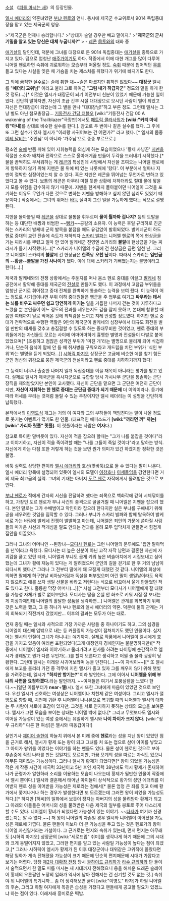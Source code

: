 [[소설]] 《[[피를 마시는 새]]》의 등장인물.

[[엘시 에더리]]의 약혼녀였던 [[부냐 헨로]]의 언니. 동시에 제국군 수교위로서 9014 독립중대장을 맡고 있는 제국군의 영웅.

>"제국군은 언제나 승리합니다."
>"상대가 술일 경우만 빼고 말이지."
>"'''제국군의 군사 기밀을 알고 있는 당신은 대체 누굽니까?'''"
>                           - [[레콘]] [[뭄토]]와의 대화 중

[[애기살]]의 달인인데, 덕분에 그녀를 대장으로 둔 9014 독립중대는 [[애기살]]을 종특으로 가지고 있다. 덤으로 엄청난 [[애주가]]이기도 하다. 작중에서 이에 대한 개그를 많이 다루어 니어엘 헨로하면 숙취에 괴로워하는 모습부터 떠올릴 정도. [[숙취]] 때문에 씹어먹던 [[무]]를 들고 있다는 사실을 잊은 채 가슴을 치는 제스처를 취했다가 위기에 빠지기도 한다. 

그 외에 굵직한 실수로는 [[술]]에 취한 채~~술은 마셨지만 취하진 않았다~~ '''대장군''' 엘시를 "'''에더리 교위님'''" 이라고 불러 그로 하여금 "'''그럼 내가 하급자군'''" 정도의 말을 하게 한 것 정도(...)[* 이것은 엘시가 대장군이 되기 이전부터 친분이 있었기 때문에 가능한 일이었다. 간단히 말하자면, 자신이 초급 간부 시절 대대장으로 모시던 사람이 별이 되었고 자신은 연대장급이 되었는데 그 별을 만나 "대대장님!"하고 부른 정도. 그런데 엘시는 그냥 별도 아닌 참모총장급... [[기동전사 건담 더블오]] [wiki:"기동전사 건담 00 A wakening of the Trailblazer"극장판]에서도 [[패트릭 콜라사워]]가 '''[wiki:"커티 마네킹"아내]'''를 상대로 비슷한 실수를 한다.]. 참고로 두 번이나 같은 실수를 했다. 그 후에 또 그런 실수가 있자 엘시가 "이레랑 사귀어보는 건 어떤가?" 라고 했다. [* 엘시의 몸종 [[이레 달비]]는 '주인님' 이 아니라 '가주님'으로 종종 부르므로.] 

평소엔 [[술]]에 반쯤 취해 있어 지휘능력을 의심케 하는 모습이었으나 '황제 사냥꾼' [[지멘]]을 적절한 소화차 배치와 전략으로 스스로 옭아매게끔 만들어 두각을 드러내기 시작했다.[* 물을 끔찍히도 무서워하는 게 [[레콘]]의 특성인데 사방에서 자신을 조여오는 니어엘 헨로에게 항복하지 않기 위해 지멘은 물 위에 떠 있는 나룻배에 '탔다'. 이 부분에서 얼마나 지멘이 절박한 심정이었는지 알 수 있다. 혹은 지멘은 레콘을 뛰어넘는 무언가로 변하고 있었다고 볼 수 있다. 보통의 레콘은 아무리 미칠 듯한 상황에 처하더라도 절대 물에 닿을 지 모를 위험을 감수하지 않기 때문에. 지멘을 한계까지 몰아붙이던 니어엘이 그것을 포기하는 이유도 무언가 다른 것으로 변하는 지멘을 방해하고 싶지 않던 심리도 있었기 때문이다.] 작중에서는 그녀의 뛰어난 [[바둑]] 실력이 그런 일을 가능하게 했다는 식으로 설명된다.

지멘을 몰아붙일 때 [[레콘]]을 상대로 물통을 휘두르며 '''물이 튈까봐 겁나지?''' 등의 도발을 하는 등 대단한 배짱과 비범한 ~~[[뻥카]]~~공갈의 소유자. 이 능력은 후일 규리하로 진군하는 스카리의 발케네 군의 발목을 붙잡을 때도 유감없이 발휘되었다. 발케네군이 하도 헨로 중대의 교란 전술에 속도가 저하되자 [[스카리 빌파]]는 니어엘 헨로의 목에 현상금을 거는 찌라시를 뿌렸고 얼마 안 있어 발케네군 진영엔 스카리의 '''불알'''에 현상금을 거는 찌라시가 돌기 시작했다(...)[* 스카리가 니어엘의 수급에 건 현상금은 금편 일천 닢. 그리고 니어엘이 스카리의 '''불알'''에 건 현상금은 '''한쪽'''당 '''오천 닢'''이다. 따라서 스카리는 '''일만금의 --황금--불알을 가진 사나이'''가 됐다. 이에 대해 스카리가 기뻐했는지는 불명이라고 한다(...).]

제국과 발케네와의 전쟁 상황에서는 주둔지를 떠나 몸소 헨로 중대를 이끌고 [[발케네]] 침공전에서 활약해 중대를 제국군의 [[전설]]로 만들기도 했다. 이 과정에서 고참급 부위들을 엄청난 군기로 휘어잡고 중대 전체를 완벽하게 통솔하는 능력을 보여 줬다. 이 능력이 어느 정도로 사기급이냐면 부위 이하 중대원들은 행군을 주 업무로 여기고 '''싸우라는 데서는 뇌를 비우고 싸우면 쉽고 당연하게 이기는''' 일을 거듭한 나머지 걷는 것이 지루하다고 느꼈을 뿐 본인들이 어느 정도의 전과를 세우는지도 감을 잡지 못하고, 본대에 합류할 때쯤엔 여태까지 날로 먹어온 것에 죄책감을 느끼고 지레 반성할 정도였다. 하지만 헨로 중대가 전략적으로 수행한 역할은 9만의 제국군이 발케네의 심장부에서 대규모 회전을 벌일 만반의 태세를 갖추고 총집결할 수 있도록 하는 중대무비한 것이었고, 헨로 중대의 부위들에게는 자신들도 모르는 사이에 어마어마하게 흉맹한 별명과 전설들이 다발로 붙어 있었으며[* [조용하고 점잖은 성격인 부위가 '미친 개'라는 별명으로 불리게 되어 식겁하거나, 단순히 음식이 맘에 안 들 때 취사병을 구워오라고 개드립을 치던 부위가 '식인 부위'라는 별명을 듣게 되었다...]] [[시허릭 마지오]] 상장군은 고금에 비슷한 예를 찾기 힘든 군인 정신의 귀감으로 뭉친 제국군의 전설이라고 헨로 중대를 치하하기까지 했다! 

그 능력이 너무나 출중한 나머지 일개 독립중대를 이끌 재목이 아니라는 평가를 받고 있다. 실제로 엘시가 제국군을 흑사자군으로 규합할 당시 가시나무 군단을 통솔하는 군단장직을 제의받았지만 본인이 고사했다. 자신이 군단을 맡으면 그 군단은 여전히 군단이지만, '''자신이 지휘하는 한 헨로 중대는 군단급 중대가 되기 때문에''' 더 이익이라나. 듣기에 따라 허세를 부리는 것처럼 들릴 수 있는 주장이지만 엘시 에더리는 이 설명을 간단하게 납득했다. 

본작에서의 [[이영도]]식 개그는 거의 이 여자와 그의 부하들이 책임진다는 말이 나올 정도로 웃기는 이벤트가 많기도 한 인물. 
(대표적인 에피소드가 '''[wiki:"까라면 까" 까는] [wiki:"가리아 릿폴" 릿폴]'''. 이 릿폴이라는 사람은 '''여자'''다.)

참고로 특이한 말버릇이 있다. 자신이 적을 잡으려 할때는 "그가 나를 붙잡을 것이다"라고 이야기하고, 자신이 적을 죽이려할 때는 "나를 그들이 죽일 것이다"라고 말하는 방식. 자신에게 하는 다짐 또한 저렇게 하는 것을 보면 뭔가 의미가 있긴 하겠지만 정확한 것은 불명.

바둑 실력도 상당한 편이라 [[엘시 에더리]]와 호선(맞바둑)으로 둘 수 있다는 말이 나온다. 엘시 에더리 항목에 설명되어 있듯이 엘시의 모델이 [[이창호]]나 [[이세돌]]임을 감안한다면 거의 제국 최고급의 실력. 그녀의 기재는 아버지 [[도르 헨로]] 자작에게서 물려받은 것으로 보인다. 

[[부냐 헨로]]가 적에게 간자의 서신을 전달하려 했다는 죄목으로 백화각에 갇혀 시체닦이를 하고, 가장인 도르 헨로가 부냐 사건의 충격으로 골골거릴 때 니어엘은 지멘을 잡으려 했다. 본인 말로는 그가 수배범이고 악인이라 잡으려 한다지만 실은 부냐를 구해내기 위해 공을 세우려한 것임을 짐작할 수 있다. 그러나 부냐가 스카리 빌파와 함께 탈옥하여 발케네로 가는 바람에 발케네 전쟁이 발발하고 마는데, 니어엘은 죄인의 가문에 쏟아질 사람들의 따가운 시선과 적개심을 말도 안되는 전과를 올려 모두 입닥치게 만들면서 힘겹게 집안을 이끌었다.

그러나 그녀의 어머니인 --된장녀--[[모디사 헨로]]는 그런 니어엘의 분투에도 '집안 말아먹을 년'이라고 욕했다. 모디사는 더 높은 신분이 아닌 고작 자작 남편과 결혼한 자신에 자괴감을 품고 있던 터라, 니어엘과 부냐도 곱게 키워 높은 벼슬아치에게 시집보내고 싶어했는데 그녀가 활에 재능이 있다는 게 알려졌으며 군인의 길을 걷기로 한 후 거의 남남이 되다시피 했다.[* 그러나 그 전부터 딸에게 꽤 모질게 대했던 것 같다. 니어엘의 회상에 의하면 딸에게 허구헌날 비아냥거림과 독설을 퍼부었으며 어린 딸이 생일날이라도 욕먹지 않으려고 애를 쓰자 생일 선물을 바라고 저런다는 식으로 비꼬아서 울게 만들었던 적도 있다고 한다. 훌륭한 막장 어머니(...)][* 사실 그전부터 모디사가 니어엘에게 잘 대했을 가능성 자체가 별로 없어보인다. 모디사는 딸을 온실 안 화초로 키워 시집 잘 보내는 게 지상과제인데 니어엘의 활달한 성품을 생각하면...] 니어엘은 관계를 회복하기 위해 갖은 노력을 했고, 그 중 하나가 부냐 헨로와 엘시 에더리의 약혼. 덕분에 둘의 관계는 거의 회복되기 직전까지 갔었지만... 이후의 결과는 모두가 아는 대로. 

연재 중일 때는 엘시와 사적으로 가장 가까운 사람들 중 하나이기도 하고, 그의 심경을 니어엘이 대신해 입밖으로 내는 등 커플링의 가능성이 점쳐지기도 했던 인물이다. 심지어는 엘시의 인질이 그녀가 아니냐는 얘기까지. 실제로 작품에서 니어엘이 엘시에게 호감을 가지고 있음이 여러번 표현되었다(그게 애정인지 경애인지는 불분명하지만)[* 작중에서 니어엘이 엘시와 이야기하고 물러가려고 인사를 하려는 타이밍에 순간적으로 엘시가 경례말고 뭔가 다른 무언가(...)를 할지 모른다고 생각하고 어쩔 줄 몰라 굉장히 당황한다. 그런데 엘시는 이레랑 사귀어보라며 농을 던진다(...)~~이 자식이~~][* 또 엘시에게 보고를 올리러 가던 중 격무에 지친 엘시가 졸고 있자 그를 깨우지 않기 위해 햇빛을 가려주는데, 엘시가 '''"하지만 향기는?"'''이라 발언한다. 그에 이어서 '''니어엘을 위해 부냐의 사면을 요청하겠다.'''라는 발언까지. ~~여덕들은 여기서 포풍설렘을 느꼈다 한다.~~]일단 이름부터가 '''near'''+'''엘'''(시). 엘시 또한 그녀에게 마음이 있었던 것으로 보인다. 우선 엘시가 선호하는 여성상은 니어엘이나 치천제 같은 여성이다. 그리고 엘시가 절망도로 향할 때, 치천제 귀환 후 니어엘이 나나본으로 복귀할 때의 니어엘과 엘시의 대화는 두 사람이 서로에 호감이 있지만, 그것을 서로 인지하지 못하는 상태의 모습을 보여준다. 엘시가 그런 모습을 보이는 상대는 니어엘 밖에 없다.[* 그리고 무엇보다도 엘시와 이어질 가능성이 있는 여성 중에서는 유일하게 엘시와 '''나이 차이가  크지 않다.''' [wiki:"정우 규리하" 다른 한 여성]은 엘시와 띠동갑이다!]

살인기사 [[제이어 솔한]]이 하늘치 위에서 본 미래 중에 '''헨로'''라는 성을 지닌 왕이 있었던 점을 근거로 해서, 엘시가 황제 또는 왕이 되고 그녀를 처 또는 첩으로 삼아 아이를 낳았고 그 아이가 왕위를 이었다는 이야기를 하는 팬들도 있다. 물론 성이 헨로인 것으로 보아 후손중에 직접 나라를 만든 것일지도 모르지만, 가끔 모계의 성을 따르는 자식도 있으니 아무튼 재미있는 가능성이다. 그러나 엘시가 황제가 되었다면[* 왕이 되었을 가능성은 적은 게 작중 시간이 제국력 33년이고 5년 후인 제국력 38년에도 역시 황제가 존재하여 나가 군령자가 알현하러 소리를 이용하는 모습이 나오는데 황제가 될만한 인물이 작중에서 엘시 뿐이다.] 엘시와 결혼해서 태어난 아이들이 상식적으로 황가의 성인 에더리를 이어받지 헨로 성을 이어받을 가능성은 제로라는 점에서[* 물론 엄청 큰 죄를 짓고 아예 황가에서 쫓겨나거나 하는 경우가 발생한다면 또 모르겠는데 그러면 왕이 되었을 가능성도 적다.][* 하지만 [허씨]의 일화에서 보듯이 장자는 아버지의 성을 물려받아 황제가 되고 그 아래의 아들들은 어머니의 성을 물려받은 다음 제국의 일부를 봉토로 주어 다스리게 할 수도 있다. 니어엘이 황비가 되었다면 가능성이 있는 이야기. ~~[[이영도|타자]]가 여기까 신경썼는지는 알 수 없다.~~] 저 왕이 니어엘의 자손일 경우 엘시와 니어엘이 이어졌을 가능성은 제로에 가깝다. 물론 팬들이 이보다 더 큰 가능성을 두고 있는 것은 헨로가의 왕이 니어엘 자신일거라는 가설이다. 그 근거로는 편지와 숙취가 있는데, 먼저 편지는 아무래도 [시허릭 마지오] 상장군의 [wiki:"세로드립" 취미]를 생각나게 하기 때문에 그의 시대와 크게 동떨어지지 않았고, 그러한 편지를 알고 있는 사람일 가능성이 높다는 점이 되겠고,[* 그러나 시허릭이 엘시가 황제가 된 이후 대장군이나 태위같은 고위직에 올랐다면 해당 일화가 계속 전해졌을 가능성이 크기 때문에 단순히 편지때문에 시대가 가깝다고 보기는 어렵다. 당장 [[제2차 대확장 전쟁]] 당시 [[괄하이드 규리하]]가 [[라수 규리하]]와 단 둘이서 술먹으면서 한 말도 피를 마시는 새 시대까지 전해졌으니 용을 해치운 드래곤 슬레이어 황제의 오른팔인 노장의 일화가 역사에 남아 전해지는 건 신기할 것도 없는 것.] 숙취야 뭐 니어엘의 특기니까... 좀 더 생각해보면 굳이 [wiki:"이영도" 타자]가 하필 니어엘의 후손, 그리고 하필 여자에게 똑같은 습성을 가졌다고 팬들에게 공고할 필요가 있겠느냐 하는 점이 있다. 이래저래 흥미로운 떡밥.
